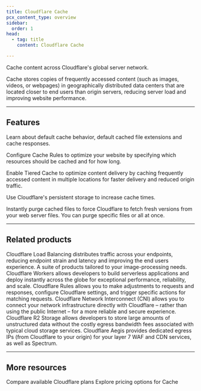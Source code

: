 ```yaml
---
title: Cloudflare Cache
pcx_content_type: overview
sidebar:
  order: 1
head:
  - tag: title
    content: Cloudflare Cache

---
```



<Description>

Cache content across Cloudflare's global server network.
</Description>

<Plan type="all" />

Cache stores copies of frequently accessed content (such as images, videos, or webpages) in geographically distributed data centers that are located closer to end users than origin servers, reducing server load and improving website performance.

***

## Features

<Feature header="Default cache behavior" href="/cache/concepts/default-cache-behavior/">

Learn about default cache behavior, default cached file extensions and cache responses.


</Feature>

<Feature header="Cache Rules" href="/cache/how-to/cache-rules/">

Configure Cache Rules to optimize your website by specifying which resources should be cached and for how long.


</Feature>

<Feature header="Tiered Cache" href="/cache/how-to/tiered-cache/">

Enable Tiered Cache to optimize content delivery by caching frequently accessed content in multiple locations for faster delivery and reduced origin traffic.


</Feature>

<Feature header="Cache Reserve" href="/cache/advanced-configuration/cache-reserve/">

Use Cloudflare's persistent storage to increase cache times.


</Feature>

<Feature header="Purge" href="/cache/how-to/purge-cache/">

Instantly purge cached files to force Cloudflare to fetch fresh versions from your web server files. You can purge specific files or all at once.


</Feature>

***

## Related products

<RelatedProduct header="Load Balancing" href="/load-balancing/" product="load-balancing">
Cloudflare Load Balancing distributes traffic across your <GlossaryTooltip term="endpoint">endpoints</GlossaryTooltip>, reducing endpoint strain and latency and improving the end users experience.
</RelatedProduct>

<RelatedProduct header="Images" href="/images/" product="images">
A suite of products tailored to your image-processing needs.
</RelatedProduct>

<RelatedProduct header="Workers" href="/workers/" product="workers">
Cloudflare Workers allows developers to build serverless applications and deploy instantly across the globe for exceptional performance, reliability, and scale.
</RelatedProduct>

<RelatedProduct header="Rules" href="/rules/" product="rules">
Cloudflare Rules allows you to make adjustments to requests and responses, configure Cloudflare settings, and trigger specific actions for matching requests.
</RelatedProduct>

<RelatedProduct header="Cloudflare Network Interconnect" href="/network-interconnect/" product="network-interconnect">
Cloudflare Network Interconnect (CNI) allows you to connect your network infrastructure directly with Cloudflare – rather than using the public Internet – for a more reliable and secure experience.
</RelatedProduct>

<RelatedProduct header="R2" href="/r2/" product="r2">
Cloudflare R2 Storage allows developers to store large amounts of unstructured data without the costly egress bandwidth fees associated with typical cloud storage services.
</RelatedProduct>

<RelatedProduct header="Aegis" href="/aegis/" product="aegis">
Cloudflare Aegis provides dedicated egress IPs (from Cloudflare to your origin) for your layer 7 WAF and CDN services, as well as Spectrum.
</RelatedProduct>

***

## More resources

<CardGrid>

<LinkTitleCard title="Plans" href="https://www.cloudflare.com/cdn/" icon="document">
Compare available Cloudflare plans
</LinkTitleCard>

<LinkTitleCard title="Pricing" href="https://www.cloudflare.com/plans/#overview" icon="seti:shell">
Explore pricing options for Cache
</LinkTitleCard>

</CardGrid>
